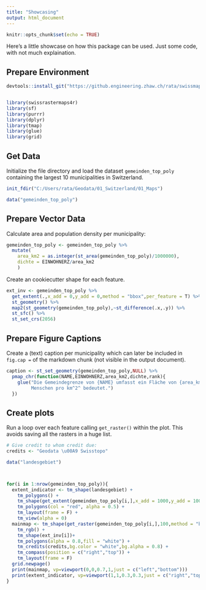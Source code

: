 ```yaml
---
title: "Showcasing"
output: html_document
---
```


```r
knitr::opts_chunk$set(echo = TRUE)
```

Here's a little showcase on how this package can be used. Just some code, with not much explaination.

## Prepare Environment

```r
devtools::install_git("https://github.engineering.zhaw.ch/rata/swissmapraster.git",upgrade = F,quiet = T)


library(swissrastermaps4r)
library(sf)
library(purrr)
library(dplyr)
library(tmap)
library(glue)
library(grid)
```


## Get Data

Initialize the file directory and load the dataset `gemeinden_top_poly` containing the largest 10 municipalities in Switzerland.

```r
init_fdir("C:/Users/rata/Geodata/01_Switzerland/01_Maps")

data("gemeinden_top_poly")
```


## Prepare Vector Data


Calculate area and population density per municipality:
```r
gemeinden_top_poly <- gemeinden_top_poly %>%
  mutate(
    area_km2 = as.integer(st_area(gemeinden_top_poly)/1000000),
    dichte = EINWOHNERZ/area_km2
    )
```

Create an cookiecutter shape for each feature.  
```r
ext_inv <- gemeinden_top_poly %>%
  get_extent(.,x_add = 0,y_add = 0,method = "bbox",per_feature = T) %>%
  st_geometry() %>%
  map2(st_geometry(gemeinden_top_poly),~st_difference(.x,.y)) %>%
  st_sfc() %>%
  st_set_crs(2056)

```


## Prepare Figure Captions

Create a (text) caption per municipality which can later be included in `fig.cap =` of the markdown chunk (not visible in the output document). 
```r
caption <- st_set_geometry(gemeinden_top_poly,NULL) %>%
  pmap_chr(function(NAME,EINWOHNERZ,area_km2,dichte,rank){
    glue("Die Gemeindegrenze von {NAME} umfasst ein Fläche von {area_km2} km^2^. In diesem Gebiet leben {formatC(EINWOHNERZ,big.mark = ",")} Einwohner, was eine Einwohnerdichte von {as.integer(dichte)}
         Menschen pro km^2^ bedeutet.")
  })
```


## Create plots

Run a loop over each feature calling `get_raster()` within the plot. This avoids saving 
all the rasters in a huge list.

```r
# Give credit to whom credit due:
credits <- "Geodata \u00A9 Swisstopo" 

data("landesgebiet")



for(i in 1:nrow(gemeinden_top_poly)){
  extent_indicator <- tm_shape(landesgebiet) + 
    tm_polygons() + 
    tm_shape(get_extent(gemeinden_top_poly[i,],x_add = 1000,y_add = 1000,method = "bbox")) + 
    tm_polygons(col = "red", alpha = 0.5) +
    tm_layout(frame = F) +
    tm_view(alpha = 0)
  mainmap <- tm_shape(get_raster(gemeinden_top_poly[i,],100,method = "bbox")) + 
    tm_rgb() + 
    tm_shape(ext_inv[i])+ 
    tm_polygons(alpha = 0.8,fill = "white") +
    tm_credits(credits,bg.color = "white",bg.alpha = 0.8) +
    tm_compass(position = c("right","top")) +
    tm_layout(frame = F)
  grid.newpage()
  print(mainmap, vp=viewport(0,0,0.7,1,just = c("left","bottom")))
  print(extent_indicator, vp=viewport(1,1,0.3,0.3,just = c("right","top")))
}

```

